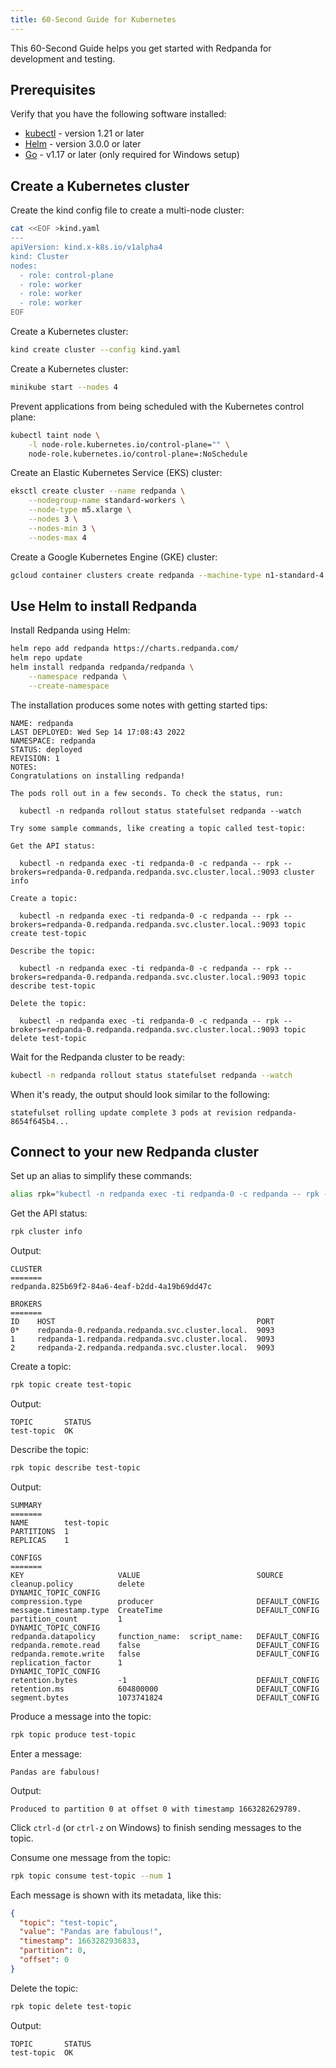 ```yaml
---
title: 60-Second Guide for Kubernetes
---
```


<head>
    <meta name="title" content="60-Second Guide for Kubernetes | Redpanda Docs"/>
    <meta name="description" content="Kubernetes quickstart for developers."/>
</head>


This 60-Second Guide helps you get started with Redpanda for development and testing. 

## Prerequisites

Verify that you have the following software installed:

* [kubectl](https://kubernetes.io/docs/tasks/tools/) - version 1.21 or later
* [Helm](https://github.com/helm/helm/releases) - version 3.0.0 or later
* [Go](https://go.dev/doc/install) - v1.17 or later (only required for Windows setup)

## Create a Kubernetes cluster

<Tabs>
  <TabItem value="kind" label="kind" default>

Create the kind config file to create a multi-node cluster:

```bash
cat <<EOF >kind.yaml
---
apiVersion: kind.x-k8s.io/v1alpha4
kind: Cluster
nodes:
  - role: control-plane
  - role: worker
  - role: worker
  - role: worker
EOF
```

Create a Kubernetes cluster:

```bash
kind create cluster --config kind.yaml
```

  </TabItem>
  <TabItem value="minikube" label="minikube">

Create a Kubernetes cluster:

```bash
minikube start --nodes 4
```

Prevent applications from being scheduled with the Kubernetes control plane:

```bash
kubectl taint node \
    -l node-role.kubernetes.io/control-plane="" \
    node-role.kubernetes.io/control-plane=:NoSchedule
```

  </TabItem>
  <TabItem value="eks" label="Amazon EKS">

Create an Elastic Kubernetes Service (EKS) cluster:

```bash
eksctl create cluster --name redpanda \
    --nodegroup-name standard-workers \
    --node-type m5.xlarge \
    --nodes 3 \
    --nodes-min 3 \
    --nodes-max 4
```
  </TabItem>
  <TabItem value="gke" label="Google GKE">

Create a Google Kubernetes Engine (GKE) cluster:

```bash
gcloud container clusters create redpanda --machine-type n1-standard-4 --num-nodes=3
```

  </TabItem>
</Tabs>

## Use Helm to install Redpanda

Install Redpanda using Helm:

```bash
helm repo add redpanda https://charts.redpanda.com/
helm repo update
helm install redpanda redpanda/redpanda \
    --namespace redpanda \
    --create-namespace
```

The installation produces some notes with getting started tips:

```text
NAME: redpanda
LAST DEPLOYED: Wed Sep 14 17:08:43 2022
NAMESPACE: redpanda
STATUS: deployed
REVISION: 1
NOTES:
Congratulations on installing redpanda!

The pods roll out in a few seconds. To check the status, run:

  kubectl -n redpanda rollout status statefulset redpanda --watch

Try some sample commands, like creating a topic called test-topic:

Get the API status:

  kubectl -n redpanda exec -ti redpanda-0 -c redpanda -- rpk --brokers=redpanda-0.redpanda.redpanda.svc.cluster.local.:9093 cluster info

Create a topic:

  kubectl -n redpanda exec -ti redpanda-0 -c redpanda -- rpk --brokers=redpanda-0.redpanda.redpanda.svc.cluster.local.:9093 topic create test-topic

Describe the topic:

  kubectl -n redpanda exec -ti redpanda-0 -c redpanda -- rpk --brokers=redpanda-0.redpanda.redpanda.svc.cluster.local.:9093 topic describe test-topic

Delete the topic:

  kubectl -n redpanda exec -ti redpanda-0 -c redpanda -- rpk --brokers=redpanda-0.redpanda.redpanda.svc.cluster.local.:9093 topic delete test-topic
```

Wait for the Redpanda cluster to be ready:

```bash
kubectl -n redpanda rollout status statefulset redpanda --watch
```

When it's ready, the output should look similar to the following:

```text
statefulset rolling update complete 3 pods at revision redpanda-8654f645b4...
```

## Connect to your new Redpanda cluster

Set up an alias to simplify these commands:

```bash
alias rpk="kubectl -n redpanda exec -ti redpanda-0 -c redpanda -- rpk --brokers=redpanda-0.redpanda.redpanda.svc.cluster.local.:9093"
```

Get the API status:

```bash
rpk cluster info
```

Output:

```text
CLUSTER
=======
redpanda.825b69f2-84a6-4eaf-b2dd-4a19b69dd47c

BROKERS
=======
ID    HOST                                             PORT
0*    redpanda-0.redpanda.redpanda.svc.cluster.local.  9093
1     redpanda-1.redpanda.redpanda.svc.cluster.local.  9093
2     redpanda-2.redpanda.redpanda.svc.cluster.local.  9093
```

Create a topic:

```bash
rpk topic create test-topic
```

Output:

```text
TOPIC       STATUS
test-topic  OK
```

Describe the topic:

```bash
rpk topic describe test-topic
```

Output:

```text
SUMMARY
=======
NAME        test-topic
PARTITIONS  1
REPLICAS    1

CONFIGS
=======
KEY                     VALUE                          SOURCE
cleanup.policy          delete                         DYNAMIC_TOPIC_CONFIG
compression.type        producer                       DEFAULT_CONFIG
message.timestamp.type  CreateTime                     DEFAULT_CONFIG
partition_count         1                              DYNAMIC_TOPIC_CONFIG
redpanda.datapolicy     function_name:  script_name:   DEFAULT_CONFIG
redpanda.remote.read    false                          DEFAULT_CONFIG
redpanda.remote.write   false                          DEFAULT_CONFIG
replication_factor      1                              DYNAMIC_TOPIC_CONFIG
retention.bytes         -1                             DEFAULT_CONFIG
retention.ms            604800000                      DEFAULT_CONFIG
segment.bytes           1073741824                     DEFAULT_CONFIG
```

Produce a message into the topic:

```bash
rpk topic produce test-topic
```

Enter a message:
```text
Pandas are fabulous!
```
Output:

```text
Produced to partition 0 at offset 0 with timestamp 1663282629789.
```

Click `ctrl-d` (or `ctrl-z` on Windows) to finish sending messages to the topic.

Consume one message from the topic:

```bash
rpk topic consume test-topic --num 1
```

Each message is shown with its metadata, like this:

```json
{
  "topic": "test-topic",
  "value": "Pandas are fabulous!",
  "timestamp": 1663282936833,
  "partition": 0,
  "offset": 0
}
```

Delete the topic:

```bash
rpk topic delete test-topic
```

Output:

```text
TOPIC       STATUS
test-topic  OK
```
